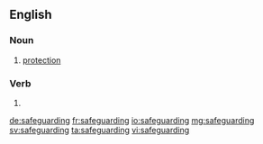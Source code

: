 ==English==

===Noun===
{{en-noun|-}}

# [[protection]]

===Verb===
{{head|en|present participle}}

# {{present participle of|safeguard|lang=en}}

[[de:safeguarding]]
[[fr:safeguarding]]
[[io:safeguarding]]
[[mg:safeguarding]]
[[sv:safeguarding]]
[[ta:safeguarding]]
[[vi:safeguarding]]